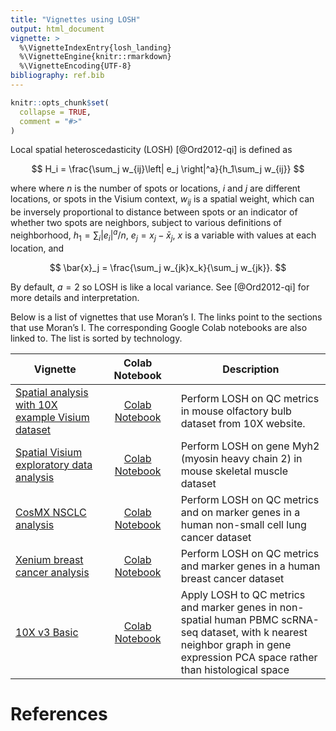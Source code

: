 ```yaml
---
title: "Vignettes using LOSH"
output: html_document
vignette: >
  %\VignetteIndexEntry{losh_landing}
  %\VignetteEngine{knitr::rmarkdown}
  %\VignetteEncoding{UTF-8}
bibliography: ref.bib
---
```


```r
knitr::opts_chunk$set(
  collapse = TRUE,
  comment = "#>"
)
```

Local spatial heteroscedasticity (LOSH) [@Ord2012-qi] is defined as

$$
H_i = \frac{\sum_j w_{ij}\left| e_j \right|^a}{h_1\sum_j w_{ij}}
$$

where where $n$ is the number of spots or locations, $i$ and $j$ are different locations, or spots in the Visium context, $w_{ij}$ is a spatial weight, which can be inversely proportional to distance between spots or an indicator of whether two spots are neighbors, subject to various definitions of neighborhood, $h_1 = \sum_i \left| e_i \right|^a/n$, $e_j = x_j - \bar{x}_j$, $x$ is a variable with values at each location, and

$$
\bar{x}_j = \frac{\sum_j w_{jk}x_k}{\sum_j w_{jk}}.
$$

By default, $a = 2$ so LOSH is like a local variance. See [@Ord2012-qi] for more details and interpretation. 

Below is a list of vignettes that use Moran's I. The links point to the sections that use Moran's I. The corresponding Google Colab notebooks are also linked to. The list is sorted by technology.

| Vignette | Colab Notebook | Description |
|--------------------|:---------------:|---------------------------------|
| [Spatial analysis with 10X example Visium dataset](https://pachterlab.github.io/voyager/articles/visium_10x_spatial.html#spatial-autocorrelation-of-qc-metrics) | [Colab Notebook](https://colab.research.google.com/github/pachterlab/voyager/blob/documentation-devel/vignettes/visium_10x.ipynb) | Perform LOSH on QC metrics in mouse olfactory bulb dataset from 10X website.
| [Spatial Visium exploratory data analysis](https://pachterlab.github.io/voyager/articles/vig2_visium.html#losh) | [Colab Notebook](https://colab.research.google.com/github/pachterlab/voyager/blob/documentation-devel/vignettes/vig2_visium.ipynb) | Perform LOSH on gene Myh2 (myosin heavy chain 2) in mouse skeletal muscle dataset
| [CosMX NSCLC analysis](https://pachterlab.github.io/voyager/articles/vig4_cosmx.html#local-spatial-statistics-of-marker-genes) | [Colab Notebook](https://colab.research.google.com/github/pachterlab/voyager/blob/documentation-devel/vignettes/vig4_cosmx.ipynb) | Perform LOSH on QC metrics and on marker genes in a human non-small cell lung cancer dataset
| [Xenium breast cancer analysis](https://pachterlab.github.io/voyager/articles/vig5_xenium.html#local-spatial-statistics-of-marker-genes) | [Colab Notebook](https://colab.research.google.com/github/pachterlab/voyager/blob/documentation-devel/vignettes/vig5_xenium.ipynb) | Perform LOSH on QC metrics and marker genes in a human breast cancer dataset
| [10X v3 Basic](https://pachterlab.github.io/voyager/articles/nonspatial.html#losh) | [Colab Notebook](https://colab.research.google.com/github/pachterlab/voyager/blob/documentation-devel/vignettes/nonspatial.ipynb) | Apply LOSH to QC metrics and marker genes in non-spatial human PBMC scRNA-seq dataset, with k nearest neighbor graph in gene expression PCA space rather than histological space

# References
